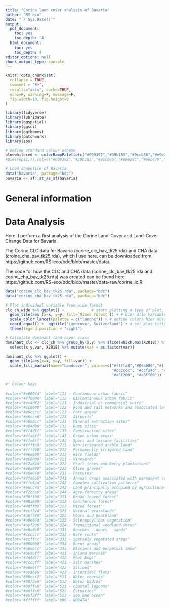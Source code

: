 ```yaml
---
title: "Corine land cover analysis of Bavaria"
author: "RS-eco"
date: "`r Sys.Date()`"
output:
  pdf_document:
    toc: yes
    toc_depth: '4'
  html_document:
    toc: yes
    toc_depth: 4
editor_options: null
chunk_output_type: console
---
```


```r
knitr::opts_chunk$set(
  collapse = TRUE,
  comment = "#>",
  results="asis", cache=TRUE,
  echo=F, warning=F, message=F,
  fig.width=10, fig.height=8
)
```

```r
library(tidyverse)
library(lubridate)
library(ggspatial)
library(ggsci)
library(ggthemes)
library(patchwork)
library(zoo)

# Define standard colour scheme
bluewhitered <- colorRampPalette(c("#009392","#39b185","#9ccb86","#e9e29c","#eeb479","#e88471","#cf597e"))(255)
#pie(rep(1,7),col=c("#009392","#39b185","#9ccb86","#e9e29c","#eeb479","#e88471","#cf597e"))
```

```r
# Load shapefile of Bavaria
data("bavaria", package="bdc")
bavaria <- sf::st_as_sf(bavaria)
```

# General information

<!--An analysis of the Euro-Codex data for Europe can be found here: https://www.dkrz.de/projekte-und-partner/HLRE-Projekte/focus/regionale-klimaprojektionen-fuer-europa
-->

# Data Analysis

Here, I perform a first analysis of the Corine Land-Cover and Land-Cover Change Data for Bavaria.

The Corine CLC data for Bavaria (corine_clc_bav_tk25.rda) and CHA data (croine_cha_bav_tk25.rda), which I use here, can be downloaded from https://github.com/RS-eco/bdc/blob/master/data/.

The code for how the CLC and CHA data (corine_clc_bav_tk25.rda and corine_cha_bav_tk25.rda) was created can be found here: https://github.com/RS-eco/bdc/blob/master/data-raw/corine_lc.R

```r
data("corine_clc_bav_tk25.rda", package="bdc")
data("corine_cha_bav_tk25.rda", package="bdc")

# Plot individual variable from wide format
clc_ch_wide %>% ggplot() +            # start plotting # type of plot, define x and y axis, definecolor as factor of nutcracker absence or presence, set shape and size
  geom_tile(aes (x=x, y=y, fill=`Mixed forest`)) + # hier alle Variablen einzeln aufzählen?
  scale_color_lancet(palette = c("lanonc")) + # define colors hier müsste eine Farbpalette automatisch allen Variablen zugewiesen werden…?
  coord_equal() +  ggtitle("Landcover, Switzerland") + # set plot title
  theme(legend.position = "right")

# Calculate dominant land-cover class
dominant_clc <- clc_ch %>% group_by(x,y) %>% slice(which.max(X2018)) %>% 
  select(x,y,var, X2018) %>% mutate(var = as.factor(var))

dominant_clc %>% ggplot() +
  geom_tile(aes(x=x, y=y, fill=var)) + 
  scale_fill_manual(name="Landcover", values=c("#ffffa8","#00a600","#ff0000","#80f2e6","#4dff00","#e6e64d",
                                               "#cccccc", "#ccf24d", "#ccffcc", "#ffe64d", "#80ff00", "#a6e6cc",
                                               "#a6f200", "#a6ff80")) + theme_bw()

#' Colour keys

#color="#e6004d" label="111 - Continuous urban fabric"
#color="#ff0000" label="112 - Discontinuous urban fabric"
#color="#cc4df2" label="121 - Industrial or commercial units"
#color="#cc0000" label="122 - Road and rail networks and associated land"
#color="#e6cccc" label="123 - Port areas"
#color="#e6cce6" label="124 - Airports"
#color="#a600cc" label="131 - Mineral extraction sites"
#color="#a64d00" label="132 - Dump sites"
#color="#ff4dff" label="133 - Construction sites"
#color="#ffa6ff" label="141 - Green urban areas"
#color="#ffe6ff" label="142 - Sport and leisure facilities"
#color="#ffffa8" label="211 - Non-irrigated arable land"
#color="#ffff00" label="212 - Permanently irrigated land"
#color="#e6e600" label="213 - Rice fields"
#color="#e68000" label="221 - Vineyards"
#color="#f2a64d" label="222 - Fruit trees and berry plantations"
#color="#e6a600" label="223 - Olive groves"
#color="#e6e64d" label="231 - Pastures"
#color="#ffe6a6" label="241 - Annual crops associated with permanent crops"
#color="#ffe64d" label="242 - Complex cultivation patterns"
#color="#e6cc4d" label="243 - Land principally occupied by agriculture with significant areas of natural vegetation"
#color="#f2cca6" label="244 - Agro-forestry areas"
#color="#80ff00" label="311 - Broad-leaved forest"
#color="#00a600" label="312 - Coniferous forest"
#color="#4dff00" label="313 - Mixed forest"
#color="#ccf24d" label="321 - Natural grasslands"
#color="#a6ff80" label="322 - Moors and heathland"
#color="#a6e64d" label="323 - Sclerophyllous vegetation"
#color="#a6f200" label="324 - Transitional woodland-shrub"
#color="#e6e6e6" label="331 - Beaches - dunes - sands"
#color="#cccccc" label="332 - Bare rocks"
#color="#ccffcc" label="333 - Sparsely vegetated areas"
#color="#000000" label="334 - Burnt areas"
#color="#a6e6cc" label="335 - Glaciers and perpetual snow"
#color="#a6a6ff" label="411 - Inland marshes"
#color="#4d4dff" label="412 - Peat bogs"
#color="#ccccff" label="421 - Salt marshes"
#color="#e6e6ff" label="422 - Salines"
#color="#a6a6e6" label="423 - Intertidal flats"
#color="#00ccf2" label="511 - Water courses"
#color="#80f2e6" label="512 - Water bodies"
#color="#00ffa6" label="521 - Coastal lagoons"
#color="#a6ffe6" label="522 - Estuaries"
#color="#e6f2ff" label="523 - Sea and ocean"
#color="#ffffff" label="999 - NODATA"
```

